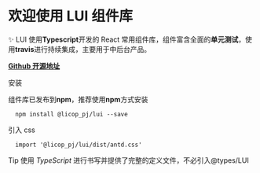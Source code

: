 
<Meta title="Components/Introduction" />

<style>{`
  .subheading {
    --mediumdark: '#999999';
    font-weight: 900;
    font-size: 16px;
    color: #999;
    letter-spacing: 6px;
    line-height: 24px;
    text-transform: uppercase;
    margin-bottom: 12px;
    margin-top: 40px;
  }

  .link-list {
    display: grid;
    grid-template-columns: 1fr;
    grid-template-rows: 1fr 1fr;
    row-gap: 10px;
  }

  @media (min-width: 620px) {
    .link-list {
      row-gap: 20px;
      column-gap: 20px;
      grid-template-columns: 1fr 1fr;
    }
  }

  @media all and (-ms-high-contrast:none) {
  .link-list {
      display: -ms-grid;
      -ms-grid-columns: 1fr 1fr;
      -ms-grid-rows: 1fr 1fr;
    }
  }

  .tip {
    display: inline-block;
    border-radius: 1em;
    font-size: 11px;
    line-height: 12px;
    font-weight: 700;
    background: #E7FDD8;
    color: #66BF3C;
    padding: 4px 12px;
    margin-right: 10px;
    vertical-align: top;
  }

  .tip-wrapper {
    font-size: 13px;
    line-height: 20px;
    margin-top: 40px;
    margin-bottom: 40px;
  }

  .tip-wrapper span {
    font-size: 12px;
    display: inline-block;
  }

  
`}</style>

# 欢迎使用 LUI 组件库

✨ LUI 使用**Typescript**开发的 React 常用组件库，组件富含全面的**单元测试**，使用**travis**进行持续集成，主要用于中后台产品。

[**Github 开源地址**](https://github.com/licop/LUI)

<div className="subheading">安装</div>

组件库已发布到**npm**，推荐使用**npm**方式安装

```
  npm install @licop_pj/lui --save
```

引入 css

```
  import '@licop_pj/lui/dist/antd.css'
```

<div className="tip-wrapper">
  <span className="tip">Tip</span>
  <span >
    使用 <em>TypeScript</em> 进行书写并提供了完整的定义文件，不必引入@types/LUI
  </span>

</div>
